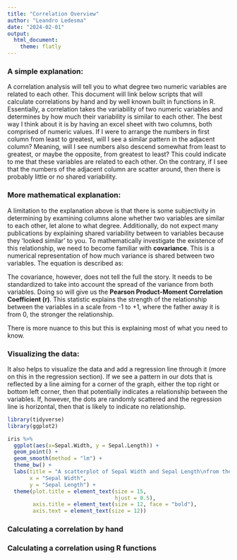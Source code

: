 ```yaml
---
title: "Correlation Overview"
author: "Leandro Ledesma"
date: "2024-02-01"
output: 
  html_document:
    theme: flatly
---
```



### A simple explanation:

A correlation analysis will tell you to what degree two numeric variables are related to each other. This document will link below scripts that will calculate correlations by hand and by well known built in functions in R. Essentially, a correlation takes the variability of two numeric variables and determines by how much their variability is similar to each other. The best way I think about it is by having an excel sheet with two columns, both comprised of numeric values. If I were to arrange the numbers in first column from least to greatest, will I see a similar pattern in the adjacent column? Meaning, will I see numbers also descend somewhat from least to greatest, or maybe the opposite, from greatest to least? This could indicate to me that these variables are related to each other. On the contrary, if I see that the numbers of the adjacent column are scatter around, then there is probably little or no shared variability.

### More mathematical explanation:

A limitation to the explanation above is that there is some subjectivity in determining by examining columns alone whether two variables are similar to each other, let alone to what degree. Additionally, do not expect many publications by explaining shared variability between to variables because they 'looked similar' to you. To mathematically investigate the existence of this relationship, we need to become familiar with **covariance**. This is a numerical representation of how much variance is shared between two variables. The equation is described as:

\begin{align*}

cov_{XY} = \frac {\Sigma (X - \overline{X}) (Y - \overline{Y})} {N - 1}

\end{align*}

The covariance, however, does not tell the full the story. It needs to be standardized to take into account the spread of the variance from both variables. Doing so will give us the **Pearson Product-Moment Correlation Coefficient (r)**. This statistic explains the strength of the relationship between the variables in a scale from -1 to +1, where the father away it is from 0, the stronger the relationship.

\begin{align*}

r = \frac {cov_{XY}} {S_{x}S_{y}}

\end{align*}

There is more nuance to this but this is explaining most of what you need to know. 

### Visualizing the data:

It also helps to visualize the data and add a regression line through it (more on this in the regression section). If we see a pattern in our dots that is reflected by a line aiming for a corner of the graph, either the top right or bottom left corner, then that potentially indicates a relationship between the variables. If, however, the dots are randomly scattered and the regression line is horizontal, then that is likely to indicate no relationship.  

```r
library(tidyverse)
library(ggplot2)

iris %>%
  ggplot(aes(x=Sepal.Width, y = Sepal.Length)) +
  geom_point() +
  geom_smooth(method = "lm") +
  theme_bw() +
  labs(title = "A scatterplot of Sepal Width and Sepal Length\nfrom the iris dataset",
       x = "Sepal Width",
       y = "Sepal Length") +
  theme(plot.title = element_text(size = 15,
                                  hjust = 0.5),
        axis.title = element_text(size = 12, face = "bold"),
        axis.text = element_text(size = 12))


```

### Calculating a correlation by hand






### Calculating a correlation using R functions




